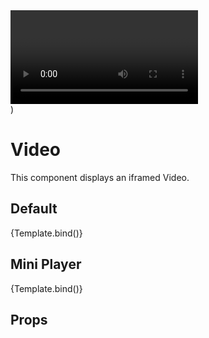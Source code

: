 
  <div style={{ maxWidth: '1310px', margin: '0 auto' }}>
    <Video {...args} />
  </div>
)

<Meta title='Components/Video' component={Video} />

# Video

This component displays an iframed Video.

## Default

<Canvas>
  <Story
    name='Default'
    args={{
      variant: 'standard',
      src: 'https://player.vimeo.com/progressive_redirect/playback/716166364/rendition/540p/file.mp4?loc=external&signature=aad629978b9b9adf15655369248328fa1b87457265327bf97eadc04fc4aae5e2'
    }}
  >
    {Template.bind()}
  </Story>
</Canvas>

## Mini Player

<Canvas>
  <Story
    name='Mini'
    args={{
      variant: 'mini',
      src: 'https://player.vimeo.com/progressive_redirect/playback/716123083/rendition/1080p/file.mp4?loc=external&signature=e44957bae1ab1f0499b93ec4117329ba455c37ba0affa651bd727f2f5569ca8d'
    }}
  >
    {Template.bind()}
  </Story>
</Canvas>

## Props

<ArgsTable of={Video} />
